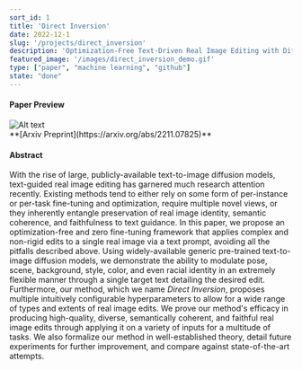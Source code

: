 ```yaml
---
sort_id: 1
title: 'Direct Inversion'
date: 2022-12-1
slug: '/projects/direct_inversion'
description: 'Optimization-Free Text-Driven Real Image Editing with Diffusion Models.'
featured_image: '/images/direct_inversion_demo.gif'
type: ["paper", "machine learning", "github"]
state: "done"
---
```

#### Paper Preview
<div style={{ display: "flex", justifyContent: "center", alignItems: "center"}}>
<img src="/images/direct_inversion_thumbnail.png" alt="Alt text" title="Image Title" style={{ width: "500px" }}/>
</div>
<div style={{ display: "flex", justifyContent: "center", alignItems: "center"}}>
**[Arxiv Preprint](https://arxiv.org/abs/2211.07825)**
</div>

#### Abstract
With the rise of large, publicly-available text-to-image diffusion models, text-guided real image editing has garnered much research attention recently. Existing methods tend to either rely on some form of per-instance or per-task fine-tuning and optimization, require multiple novel views, or they inherently entangle preservation of real image identity, semantic coherence, and faithfulness to text guidance. In this paper, we propose an optimization-free and zero fine-tuning framework that applies complex and non-rigid edits to a single real image via a text prompt, avoiding all the pitfalls described above. Using widely-available generic pre-trained text-to-image diffusion models, we demonstrate the ability to modulate pose, scene, background, style, color, and even racial identity in an extremely flexible manner through a single target text detailing the desired edit. Furthermore, our method, which we name *Direct Inversion*, proposes multiple intuitively configurable hyperparameters to allow for a wide range of types and extents of real image edits. We prove our method's efficacy in producing high-quality, diverse, semantically coherent, and faithful real image edits through applying it on a variety of inputs for a multitude of tasks. We also formalize our method in well-established theory, detail future experiments for further improvement, and compare against state-of-the-art attempts.